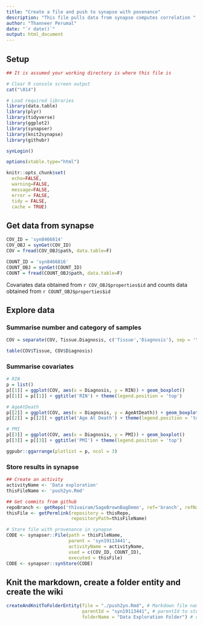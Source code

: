 ```yaml
---
title: "Create a file and push to synapse with povenance"
description: "This file pulls data from synapse computes correlation "
author: "Thanneer Perumal"
date: "`r date()`"
output: html_document
---
```

## Setup
```r
## It is assumed your working directory is where this file is

# Clear R console screen output
cat("\014")  

# Load required libraries
library(data.table)
library(plyr)
library(tidyverse)
library(ggplot2)
library(synapser)
library(knit2synapse)
library(githubr)

synLogin()

options(xtable.type="html")

knitr::opts_chunk$set(
  echo=FALSE,
  warning=FALSE,
  message=FALSE,
  error = FALSE,
  tidy = FALSE,
  cache = TRUE)
```

## Get data from synapse
```r
COV_ID = 'syn8466814'
COV_OBJ = synGet(COV_ID)
COV = fread(COV_OBJ$path, data.table=F) 

COUNT_ID = 'syn8466816'
COUNT_OBJ = synGet(COUNT_ID)
COUNT = fread(COUNT_OBJ$path, data.table=F)
```
Covariates data obtained from `r COV_OBJ$properties$id` and counts data obtained from `r COUNT_OBJ$properties$id`

## Explore data
### Summarise number and category of samples
```r
COV = separate(COV, Tissue.Diagnosis, c('Tissue','Diagnosis'), sep = '\\.')

table(COV$Tissue, COV$Diagnosis)
```
### Summarise covariates
```r
# RIN
p = list()
p[[1]] = ggplot(COV, aes(x = Diagnosis, y = RIN)) + geom_boxplot()
p[[1]] = p[[1]] + ggtitle('RIN') + theme(legend.position = 'top')

# AgeAtDeath
p[[2]] = ggplot(COV, aes(x = Diagnosis, y = AgeAtDeath)) + geom_boxplot()
p[[2]] = p[[2]] + ggtitle('Age At Death') + theme(legend.position = 'top')

# PMI
p[[3]] = ggplot(COV, aes(x = Diagnosis, y = PMI)) + geom_boxplot()
p[[3]] = p[[3]] + ggtitle('PMI') + theme(legend.position = 'top')

ggpubr::ggarrange(plotlist = p, ncol = 3)
```


### Store results in synapse
```r
## Create an activity
activityName <- 'Data exploration'
thisFileName <- 'push2yn.Rmd'

## Get commits from github
repoBranch <- getRepo('th1vairam/SageBrownBagDemo', ref='branch', refName='master')
thisFile <- getPermlink(repository = thisRepo,
                        repositoryPath=thisFileName)

# Store file with provenance in synapse
CODE <- synapser::File(path = thisFileName,
                       parent = 'syn19113441',
                       activityName = activityName, 
                       used = c(COV_ID, COUNT_ID),
                       executed = thisFile)
CODE <- synapser::synStore(CODE)
```

## Knit the markdown, create a folder entity and create the wiki
```r
createAndKnitToFolderEntity(file = "./push2yn.Rmd", # Markdown file name
                            parentId = "syn19113441", # parentId to store this file in synapse
                            folderName = "Data Exploration Folder") # optional folderName
```